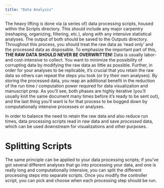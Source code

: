 ```yaml
---
title: "Data Analysis"
---
```


The heavy lifting is done via (a series of) data processing scripts, housed within the Scripts directory. This should include any major carpentry (reshaping, organizing, filtering, etc.), along with any intensive statistical analyses. The output of both should be saved to the Outputs directory. Throughout this process, you should treat the raw data as 'read only' and the processed data as disposable. To emphasize the important part of this, **THE RAW DATA SHOULD NEVER BE OVERWRITTEN!** Data is usually labor- and cost-intensive to collect. You want to minimize the possibility of corrupting data by modifying the raw data as little as possible. Further, in order for your analyses to be replicable, it's crucial that you retain the raw data so others can repeat the steps you took (or try their own analyses). By storing the processed data, you reap an additional benefit in the reduction of  the run time / computation power required for data visualization and manuscript prep. As you'll see, both phases are highly iterative (you'll usually knit the same document many times before it's ready to be sent out), and the last thing you'll want is for that process to be bogged down by computationally intensive processes or analyses.

In order to balance the need to retain the raw data and also reduce run times, data processing scripts read in *raw* data and save *processed* data, which can be used downstream for visualizations and other purposes.

# Splitting Scripts 

The same principle can be applied to your data processing scripts; if you've got several different analyses that go into processing your data, and one is really long and computationally intensive, you can split the different processing steps into separate scripts. Once you modify the controller script, you can pick and choose when each processing step should be run.
